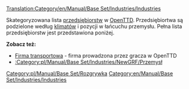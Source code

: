 [[Translation:Category/en/Manual/Base Set/Industries/Industries]]

Skategoryzowana lista [[pl/Manual/Przedsiębiorstwa|przedsiębiorstw]] w [[pl/Manual/Main Page|OpenTTD]].  Przedsiębiortwa są podzielone według [[pl/Manual/Klimat|klimatów]] i pozycji w łańcuchu przemysłu. Pełna lista przedsiębiorstw jest przedstawiona poniżej.

'''Zobacz też:'''
*[[pl/Manual/Firma transportowa|Firma transportowa]] - firma prowadzona przez gracza w OpenTTD
*[[:Category:pl/Manual/Base Set/Industries/NewGRF/Przemysł]]

[[Category:pl/Manual/Base Set/Rozgrywka]]
[[Category:en/Manual/Base Set/Industries/Industries]]